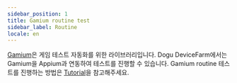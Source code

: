 ```yaml
---
sidebar_position: 1
title: Gamium routine test
sidebar_label: Routine
locale: en
---
```


[Gamium](https://gamium.dogutech.io/)은 게임 테스트 자동화를 위한 라이브러리입니다. Dogu DeviceFarm에서는 Gamium을 Appium과 연동하여 테스트를 진행할 수 있습니다. Gamium routine 테스트를 진행하는 방법은 [Tutorial](/get-started/tutorials/test-automation/gamium)을 참고해주세요.
